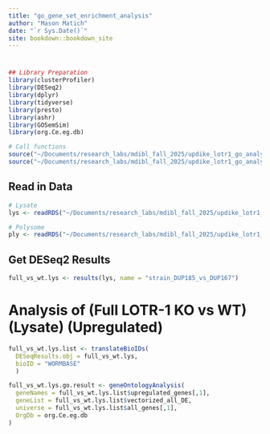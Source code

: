 ```yaml
---
title: "go_gene_set_enrichment_analysis"
author: "Mason Matich"
date: "`r Sys.Date()`"
site: bookdown::bookdown_site
---
```


# 

```r
## Library Preparation
library(clusterProfiler)
library(DESeq2)
library(dplyr)
library(tidyverse)
library(presto)
library(ashr)
library(GOSemSim)
library(org.Ce.eg.db)
```

```r
# Call functions
source("~/Documents/research_labs/mdibl_fall_2025/updike_lotr1_go_analysis/scripts/translateBioIDs.R")
source("~/Documents/research_labs/mdibl_fall_2025/updike_lotr1_go_analysis/scripts/geneOntologyAnalysis.R")
```

## Read in Data
```r
# Lysate
lys <- readRDS("~/Documents/research_labs/mdibl_fall_2025/updike_lotr1_go_analysis/intermediate_data/deseq2_dds_objects/lotr1_isolatedStrain_Lysate_BatchCor_dds.rds")

# Polysome
ply <- readRDS("~/Documents/research_labs/mdibl_fall_2025/updike_lotr1_go_analysis/intermediate_data/deseq2_dds_objects/lotr1_isolatedStrain_Polysome_BatchCor_dds.rds")
```

## Get DESeq2 Results
```r
full_vs_wt.lys <- results(lys, name = "strain_DUP185_vs_DUP167")
```

# Analysis of (Full LOTR-1 KO vs WT) (Lysate) (Upregulated)
```r
full_vs_wt.lys.list <- translateBioIDs(
  DESeqResults.obj = full_vs_wt.lys,
  bioID = "WORMBASE"
  )

full_vs_wt.lys.go.result <- geneOntologyAnalysis(
  geneNames = full_vs_wt.lys.list$upregulated_genes[,1],
  geneList = full_vs_wt.lys.list$vectorized_all_DE,
  universe = full_vs_wt.lys.list$all_genes[,1],
  OrgDb = org.Ce.eg.db
)
```



